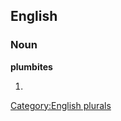 
==English==

===Noun===
'''plumbites'''

# {{plural of|[[plumbite]]}}

[[Category:English plurals]]